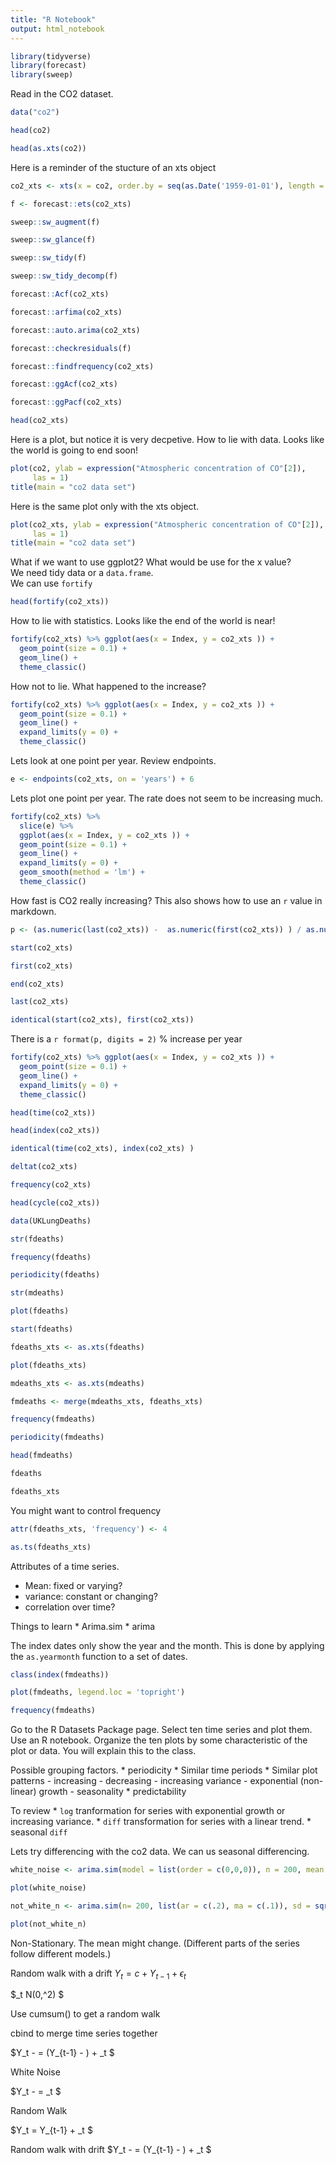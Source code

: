 ```yaml
---
title: "R Notebook"
output: html_notebook
---
```

```r
library(tidyverse)
library(forecast)
library(sweep)
```
Read in the CO2 dataset.  
```r
data("co2")
```

```r
head(co2)
```
```r
head(as.xts(co2))
```
Here is a reminder of the stucture of an xts object
```r
co2_xts <- xts(x = co2, order.by = seq(as.Date('1959-01-01'), length = 468, by = 'months'))
```
```r
f <- forecast::ets(co2_xts)
```

```r
sweep::sw_augment(f)
```
```r
sweep::sw_glance(f)
```
```r
sweep::sw_tidy(f)
```
```r
sweep::sw_tidy_decomp(f)
```
```r
forecast::Acf(co2_xts)
```
```r
forecast::arfima(co2_xts)
```
```r
forecast::auto.arima(co2_xts)
```
```r
forecast::checkresiduals(f)
```
```r
forecast::findfrequency(co2_xts)
```
```r
forecast::ggAcf(co2_xts)
```
```r
forecast::ggPacf(co2_xts)
```












```r
head(co2_xts)
```
Here is a plot, but notice it is very decpetive. How to lie with data.  Looks like the 
world is going to end soon!
```r
plot(co2, ylab = expression("Atmospheric concentration of CO"[2]),
     las = 1)
title(main = "co2 data set")
```
Here is the same plot only with the xts object.
```r
plot(co2_xts, ylab = expression("Atmospheric concentration of CO"[2]),
     las = 1)
title(main = "co2 data set")
```
What if we want to use ggplot2?  What would be use for the x value?  
We need tidy data or a `data.frame`.  
We can use  `fortify`

```r
head(fortify(co2_xts))
```
How to lie with statistics. 
Looks like the end of the world is near!
```r
fortify(co2_xts) %>% ggplot(aes(x = Index, y = co2_xts )) + 
  geom_point(size = 0.1) + 
  geom_line() +
  theme_classic()
```
How not to lie.
What happened to the increase?
```r
fortify(co2_xts) %>% ggplot(aes(x = Index, y = co2_xts )) + 
  geom_point(size = 0.1) + 
  geom_line() +
  expand_limits(y = 0) +
  theme_classic()
```
Lets look at one point per year.  Review endpoints.
```r
e <- endpoints(co2_xts, on = 'years') + 6
```

Lets plot one point per year.  The rate does not seem to be increasing much.
```r
fortify(co2_xts) %>% 
  slice(e) %>% 
  ggplot(aes(x = Index, y = co2_xts )) + 
  geom_point(size = 0.1) + 
  geom_line() +
  expand_limits(y = 0) +
  geom_smooth(method = 'lm') + 
  theme_classic()
```
How fast is CO2 really increasing?  This also shows how to use an `r` value in markdown.
```r
p <- (as.numeric(last(co2_xts)) -  as.numeric(first(co2_xts)) ) / as.numeric(first(co2_xts)) * 100 / length((co2_xts))
```
```r
start(co2_xts)
```
```r
first(co2_xts)
```

```r
end(co2_xts)
```
```r
last(co2_xts)
```

```r
identical(start(co2_xts), first(co2_xts))
```



There is a `r format(p, digits = 2)` % increase per year


```r
fortify(co2_xts) %>% ggplot(aes(x = Index, y = co2_xts )) + 
  geom_point(size = 0.1) + 
  geom_line() +
  expand_limits(y = 0) +
  theme_classic()
```
```r
head(time(co2_xts))
```
```r
head(index(co2_xts))
```
```r
identical(time(co2_xts), index(co2_xts) )
```
```r
deltat(co2_xts)
```
```r
frequency(co2_xts)
```
```r
head(cycle(co2_xts))
```

```r
data(UKLungDeaths)
```
```r
str(fdeaths)
```
```r
frequency(fdeaths)
```
```r
periodicity(fdeaths)
```


```r
str(mdeaths)
```
```r
plot(fdeaths)
```
```r
start(fdeaths)
```
```r
fdeaths_xts <- as.xts(fdeaths)
```
```r
plot(fdeaths_xts)
```
```r
mdeaths_xts <- as.xts(mdeaths)
```

```r
fmdeaths <- merge(mdeaths_xts, fdeaths_xts)
```
```r
frequency(fmdeaths)
```
```r
periodicity(fmdeaths)
```
```r
head(fmdeaths)
```
```r
fdeaths
```
```r
fdeaths_xts
```
You might want to control  frequency
```r
attr(fdeaths_xts, 'frequency') <- 4
```
```r
as.ts(fdeaths_xts)
```



Attributes of a time series.

* Mean: fixed or varying?
* variance: constant or changing?
* correlation over time?

Things to learn
* Arima.sim
* arima


The index dates only show the year and the month.  This is done by applying the
`as.yearmonth` function to a set of dates.  
```r
class(index(fmdeaths))
```


```r
plot(fmdeaths, legend.loc = 'topright')
```
```r
frequency(fmdeaths)
```





Go to the R Datasets Package page.
Select ten time series and plot them.
Use an R notebook.
Organize the ten plots by some characteristic of the plot or data.
You will explain this to the class.
 
 Possible grouping factors.
* periodicity
* Similar time periods
* Similar plot patterns
    - increasing
    - decreasing
    - increasing variance
    - exponential (non-linear) growth
    - seasonality
* predictability 


To review
* `log` tranformation for series with exponential growth or increasing variance.
* `diff` transformation for series with a linear trend.
* seasonal `diff`

Lets try differencing with the co2 data.
We can us seasonal differencing.

```r
white_noise <- arima.sim(model = list(order = c(0,0,0)), n = 200, mean = 100, sd = 1000)
```
```r
plot(white_noise)
```
```r
not_white_n <- arima.sim(n= 200, list(ar = c(.2), ma = c(.1)), sd = sqrt(100))
```
```r
plot(not_white_n)
```




Non-Stationary.  The mean might change.  (Different parts of the series follow different models.)

Random walk with a drift
$Y_t = c + Y_{t-1} + \epsilon_t$

$\epsilon_t \sim N(0,\sigma^2) $


Use cumsum() to get a random walk

cbind to merge time series together


$Y_t - \mu = \phi(Y_{t-1} - \mu) + \epsilon_t $

White Noise

$Y_t - \mu = \epsilon_t $

Random Walk


$Y_t = Y_{t-1}  + \epsilon_t $

Random walk with drift
$Y_t - \mu = (Y_{t-1} - \mu) + \epsilon_t $

